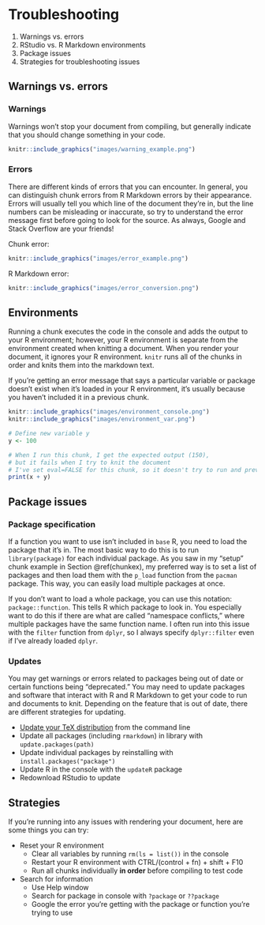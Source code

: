 # Troubleshooting {#trouble}

1. Warnings vs. errors
2. RStudio vs. R Markdown environments
3. Package issues
4. Strategies for troubleshooting issues

## Warnings vs. errors

### Warnings

Warnings won't stop your document from compiling, but generally indicate that you should change something in your code.

```r
knitr::include_graphics("images/warning_example.png")
```

### Errors

There are different kinds of errors that you can encounter. In general, you can distinguish chunk errors from R Markdown errors by their appearance. Errors will usually tell you which line of the document they're in, but the line numbers can be misleading or inaccurate, so try to understand the error message first before going to look for the source. As always, Google and Stack Overflow are your friends!

Chunk error:

```r
knitr::include_graphics("images/error_example.png")
```

R Markdown error:

```r
knitr::include_graphics("images/error_conversion.png")
```

## Environments

Running a chunk executes the code in the console and adds the output to your R environment; however, your R environment is separate from the environment created when knitting a document. When you render your document, it ignores your R environment. `knitr` runs all of the chunks in order and knits them into the markdown text.

If you're getting an error message that says a particular variable or package doesn't exist when it's loaded in your R environment, it's usually because you haven't included it in a previous chunk.

```r
knitr::include_graphics("images/environment_console.png")
knitr::include_graphics("images/environment_var.png")
```

```r
# Define new variable y
y <- 100

# When I run this chunk, I get the expected output (150),
# but it fails when I try to knit the document
# I've set eval=FALSE for this chunk, so it doesn't try to run and prevent my document from knitting
print(x + y)
```

## Package issues 

### Package specification

If a function you want to use isn't included in `base` R, you need to load the package that it's in. The most basic way to do this is to run `library(package)` for each individual package. As you saw in my "setup" chunk example in Section \@ref(chunkex), my preferred way is to set a list of packages and then load them with the `p_load` function from the `pacman` package. This way, you can easily load multiple packages at once.

If you don't want to load a whole package, you can use this notation: `package::function`. This tells R which package to look in. You especially want to do this if there are what are called "namespace conflicts," where multiple packages have the same function name. I often run into this issue with the `filter` function from `dplyr`, so I always specify `dplyr::filter` even if I've already loaded `dplyr`.

### Updates

You may get warnings or errors related to packages being out of date or certain functions being "deprecated." You may need to update packages and software that interact with R and R Markdown to get your code to run and documents to knit. Depending on the feature that is out of date, there are different strategies for updating.

- [Update your TeX distribution](https://tex.stackexchange.com/questions/55437/how-do-i-update-my-tex-distribution) from the command line
- Update all packages (including `rmarkdown`) in library with `update.packages(path)` 
- Update individual packages by reinstalling with `install.packages("package")`
- Update R in the console with the `updateR` package
- Redownload RStudio to update

## Strategies

If you're running into any issues with rendering your document, here are some things you can try:

- Reset your R environment
  - Clear all variables by running `rm(ls = list())` in the console
  - Restart your R environment with CTRL/(control + fn) + shift + F10
  - Run all chunks individually **in order** before compiling to test code
- Search for information
  - Use Help window
  - Search for package in console with `?package` or `??package`
  - Google the error you're getting with the package or function you're trying to use